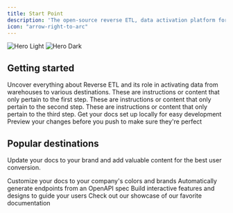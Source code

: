 ```yaml
---
title: Start Point
description: 'The open-source reverse ETL, data activation platform for modern data teams.'
icon: "arrow-right-to-arc"
---
```


<img
  className="block dark:hidden"
  src="/images/hero-light.svg"
  alt="Hero Light"
/>
<img
  className="hidden dark:block"
  src="/images/hero-dark.svg"
  alt="Hero Dark"
/>

## Getting started

<Card href="https://multiwoven.ghost.io" title="Understanding Reverse ETL: A Comprehensive Overview" icon="repeat" iconType="duotone" color="#ca8b04">
  Uncover everything about Reverse ETL and its role in activating data from warehouses to various destinations.
</Card>


<Steps>
  <Step title="Setup Source">
    These are instructions or content that only pertain to the first step.
  </Step>
  <Step title="Setup Destination">
    These are instructions or content that only pertain to the second step.
  </Step>
  <Step title="Data Modelling & Sync">
    These are instructions or content that only pertain to the third step.
  </Step>
</Steps>


<CardGroup cols={2}>
  <Card
    title="Snowflake"
    icon="pen-to-square"
    href="https://docs.multiwoven.com"
  >
    Get your docs set up locally for easy development
  </Card>
  <Card
    title="Amazon Redshift"
    icon="image"
    href="https://docs.multiwoven.com"
  >
    Preview your changes before you push to make sure they're perfect
  </Card>
</CardGroup>

## Popular destinations

Update your docs to your brand and add valuable content for the best user conversion.

<CardGroup cols={2}>
  <Card
    title="Facebook Ads"
    icon="palette"
    href="https://docs.multiwoven.com"
  >
    Customize your docs to your company's colors and brands
  </Card>
  <Card
    title="Braze"
    icon="code"
    href="https://docs.multiwoven.com"
  >
    Automatically generate endpoints from an OpenAPI spec
  </Card>
  <Card
    title="Salesforce Marketing Cloud"
    icon="screwdriver-wrench"
    href="https://docs.multiwoven.com"
  >
    Build interactive features and designs to guide your users
  </Card>
  <Card
    title="Google Sheets"
    icon="stars"
    href="https://docs.multiwoven.com"
  >
    Check out our showcase of our favorite documentation
  </Card>
</CardGroup>


